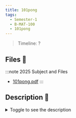 ```yaml
---
title: 101pong
tags:
  - Semester-1
  - B-MAT-100
  - 101pong
---
```

> Timeline: ?


## Files 📂

:::note 2025 Subject and Files
- [101pong.pdf](https://github.com/Studio-17/Epitech-Subjects/raw/main/Semester-1/B-MAT-100/101pong/101pong.pdf)
:::

## Description 📖
<details>
  <summary>Toggle to see the description</summary>
  <div>
<details>

<summary> Tests de la moulinette </summary>
<table align="center">
    <thead>
        <tr>
            <td colspan="3" align="center"><strong>MOULINETTE</strong></td>
        </tr>
        <tr>
            <th>SOMMAIRE</th>
            <th>NB DE TESTS</th>
            <th>DETAILS</th>
        </tr>
    </thead>
    <tbody>
        <tr>
            <td rowspan="10">1-rigor</td>
            <td rowspan="10" style="text-align: center;">10</td>
            <td>1a-no arguments</td>
        </tr>
    		<tr>
			<td>1b-not enough arguments</td>
		</tr>
		<tr>
			<td>1c-too many arguments</td>
		</tr>
		<tr>
			<td>1d-incorrect argument</td>
		</tr>
		<tr>
			<td>1e-negative time shift</td>
		</tr>
		<tr>
			<td>1f-float time shift</td>
		</tr>
		<tr>
			<td>1g-output rigour 1</td>
		</tr>
		<tr>
			<td>1h-output rigour 2</td>
		</tr>
		<tr>
			<td>1i-output rigour 3</td>
		</tr>
		<tr>
			<td>1j-output rigour 4</td>
		</tr>
        <tr>
            <td rowspan="10">3-vector</td>
            <td rowspan="10" style="text-align: center;">10</td>
            <td>2a-vector coordinates 1</td>
        </tr>
    		<tr>
			<td>2b-vector coordinates 2</td>
		</tr>
		<tr>
			<td>2c-vector coordinates 3</td>
		</tr>
		<tr>
			<td>2d-vector coordinates floats 1</td>
		</tr>
		<tr>
			<td>2e-vector coordinates floats 2</td>
		</tr>
		<tr>
			<td>2f-vector application 1</td>
		</tr>
		<tr>
			<td>2g-vector application 2</td>
		</tr>
		<tr>
			<td>2h-vector application 3</td>
		</tr>
		<tr>
			<td>2i-vector application floats 1</td>
		</tr>
		<tr>
			<td>2j-vector application floats 2</td>
		</tr>
        <tr>
            <td rowspan="5">4-trigonometry</td>
            <td rowspan="5" style="text-align: center;">5</td>
            <td>3a-incident angle 1</td>
        </tr>
    		<tr>
			<td>3b-incident angle 2</td>
		</tr>
		<tr>
			<td>3c-incident angle 3</td>
		</tr>
		<tr>
			<td>3d-incident angle floats 1</td>
		</tr>
		<tr>
			<td>3e-incident angle floats 2</td>
		</tr>
        <tr>
            <td rowspan="6">5-mathematical rigor</td>
            <td rowspan="6" style="text-align: center;">6</td>
            <td>4a-speed vector with z = 0</td>
        </tr>
    		<tr>
			<td>4b-0 degree angle</td>
		</tr>
		<tr>
			<td>4c-90 degrees angle</td>
		</tr>
		<tr>
			<td>4d-no incident angle 1</td>
		</tr>
		<tr>
			<td>4e-no incident angle 2</td>
		</tr>
		<tr>
			<td>4f-no incident angle 3</td>
		</tr>
	</tbody>
</table>
</details>
  </div>
</details>

